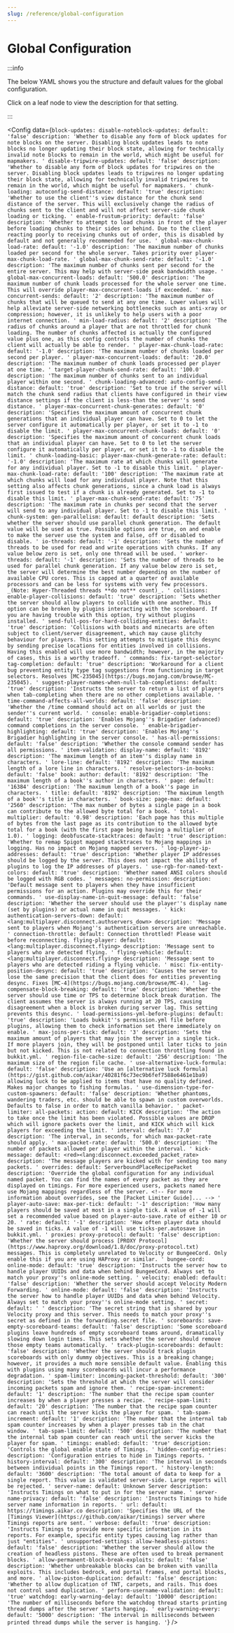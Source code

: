 ```yaml
---
slug: /reference/global-configuration
---
```


# Global Configuration


:::info

The below YAML shows you the structure and default values for the global configuration.

Click on a leaf node to view the description for that setting.

:::

<Config
    data={`
block-updates:
  disable-noteblock-updates:
    default: 'false'
    description: 'Whether to disable any form of block updates for note blocks on
      the server. Disabling block updates leads to note blocks no longer updating
      their block state, allowing for technically invalid note blocks to remain in
      the world, which might be useful for mapmakers. '
  disable-tripwire-updates:
    default: 'false'
    description: 'Whether to disable any form of block updates for tripwires on the
      server. Disabling block updates leads to tripwires no longer updating their
      block state, allowing for technically invalid tripwires to remain in the world,
      which might be useful for mapmakers. '
chunk-loading:
  autoconfig-send-distance:
    default: 'true'
    description: 'Whether to use the client''s view distance for the chunk send distance
      of the server. This will exclusively change the radius of chunks sent to the
      client and will not affect server-side chunk loading or ticking. '
  enable-frustum-priority:
    default: 'false'
    description: 'Whether to attempt to load chunks in front of the player before
      loading chunks to their sides or behind. Due to the client reacting poorly to
      receiving chunks out of order, this is disabled by default and not generally
      recommended for use. '
  global-max-chunk-load-rate:
    default: '-1.0'
    description: 'The maximum number of chunks loaded per second for the whole server.
      Takes priority over player-max-chunk-load-rate. '
  global-max-chunk-send-rate:
    default: '-1.0'
    description: 'The maximum number of chunks sent per second for the entire server.
      This may help with server-side peak bandwidth usage. '
  global-max-concurrent-loads:
    default: '500.0'
    description: 'The maximum number of chunk loads processed for the whole server
      one time. This will override player-max-concurrent-loads if exceeded. '
  max-concurrent-sends:
    default: '2'
    description: 'The maximum number of chunks that will be queued to send at any
      one time. Lower values will help alleviate server-side networking bottlenecks
      such as anti-xray or compression; however, it is unlikely to help users with
      a poor internet connection. '
  min-load-radius:
    default: '2'
    description: 'The radius of chunks around a player that are not throttled for
      chunk loading. The number of chunks affected is actually the configured value
      plus one, as this config controls the number of chunks the client will actually
      be able to render. '
  player-max-chunk-load-rate:
    default: '-1.0'
    description: 'The maximum number of chunks loaded per second per player. '
  player-max-concurrent-loads:
    default: '20.0'
    description: 'The maximum number of chunk loads processed per player at one time. '
  target-player-chunk-send-rate:
    default: '100.0'
    description: 'The maximum number of chunks sent to an individual player within
      one second. '
chunk-loading-advanced:
  auto-config-send-distance:
    default: 'true'
    description: 'Set to true if the server will match the chunk send radius that
      clients have configured in their view distance settings if the client is less-than
      the server''s send distance. '
  player-max-concurrent-chunk-generates:
    default: '0'
    description: 'Specifies the maximum amount of concurrent chunk generations that
      an individual player can have. Set to 0 to let the server configure it automatically
      per player, or set it to -1 to disable the limit. '
  player-max-concurrent-chunk-loads:
    default: '0'
    description: 'Specifies the maximum amount of concurrent chunk loads that an individual
      player can have. Set to 0 to let the server configure it automatically per player,
      or set it to -1 to disable the limit. '
chunk-loading-basic:
  player-max-chunk-generate-rate:
    default: '-1.0'
    description: 'The maximum rate at which chunks will generate for any individual
      player. Set to -1 to disable this limit. '
  player-max-chunk-load-rate:
    default: '100'
    description: 'The maximum rate at which chunks will load for any individual player.
      Note that this setting also affects chunk generations, since a chunk load is
      always first issued to test if a chunk is already generated. Set to -1 to disable
      this limit. '
  player-max-chunk-send-rate:
    default: '75'
    description: 'The maximum rate in chunks per second that the server will send
      to any individual player. Set to -1 to disable this limit. '
chunk-system:
  gen-parallelism:
    default: default
    description: 'Sets whether the server should use parallel chunk generation. The
      default value will be used as true. Possible options are true, on and enable
      to make the server use the system and false, off or disabled to disable. '
  io-threads:
    default: '-1'
    description: 'Sets the number of threads to be used for read and write operations
      with chunks. If any value below zero is set, only one thread will be used. '
  worker-threads:
    default: '-1'
    description: 'Sets the number of threads to be used for parallel chunk generation.
      If any value below zero is set, the server will determine the best number depending
      on the number of available CPU cores. This is capped at a quarter of available
      processors and can be less for systems with very few processors. _(Note: Hyper-Threaded
      threads **do not** count)_. '
collisions:
  enable-player-collisions:
    default: 'true'
    description: 'Sets whether the server should allow players to collide with one
      another. This option can be broken by plugins interacting with the scoreboard.
      If you are having trouble with this option, try without plugins installed. '
  send-full-pos-for-hard-colliding-entities:
    default: 'true'
    description: 'Collisions with boats and minecarts are often subject to client/server
      disagreement, which may cause glitchy behaviour for players. This setting attempts
      to mitigate this desync by sending precise locations for entities involved in
      collisions. Having this enabled will use more bandwidth; however, in the majority
      of cases, this is a worthy tradeoff. '
commands:
  fix-target-selector-tag-completion:
    default: 'true'
    description: 'Workaround for a client bug preventing entity type tag suggestions
      from functioning in target selectors. Resolves [MC-235045](https://bugs.mojang.com/browse/MC-235045). '
  suggest-player-names-when-null-tab-completions:
    default: 'true'
    description: 'Instructs the server to return a list of players when tab-completing
      when there are no other completions available. '
  time-command-affects-all-worlds:
    default: 'false'
    description: 'Whether the /time command should act on all worlds or just the sender''s
      current world. '
console:
  enable-brigadier-completions:
    default: 'true'
    description: 'Enables Mojang''s Brigadier (advanced) command completions in the
      server console. '
  enable-brigadier-highlighting:
    default: 'true'
    description: 'Enables Mojang''s Brigadier highlighting in the server console. '
  has-all-permissions:
    default: 'false'
    description: 'Whether the console command sender has all permissions. '
item-validation:
  display-name:
    default: '8192'
    description: 'The maximum length of an item''s display name in characters. '
  lore-line:
    default: '8192'
    description: 'The maximum length of a lore line in characters. '
  resolve-selectors-in-books:
    default: 'false'
  book:
    author:
      default: '8192'
      description: 'The maximum length of a book''s author in characters. '
    page:
      default: '16384'
      description: 'The maximum length of a book''s page in characters. '
    title:
      default: '8192'
      description: 'The maximum length of a book''s title in characters. '
  book-size:
    page-max:
      default: '2560'
      description: 'The max number of bytes a single page in a book can contribute
        to the allowed byte total for a book. '
    total-multiplier:
      default: '0.98'
      description: 'Each page has this multiple of bytes from the last page as its
        contribution to the allowed byte total for a book (with the first page being
        having a multiplier of 1.0). '
logging:
  deobfuscate-stacktraces:
    default: 'true'
    description: 'Whether to remap Spigot mapped stacktraces to Mojang mappings in
      logging. Has no impact on Mojang mapped servers. '
  log-player-ip-addresses:
    default: 'true'
    description: 'Whether player IP addresses should be logged by the server. This
      does not impact the ability of plugins to log the IP addresses of players. '
  use-rgb-for-named-text-colors:
    default: 'true'
    description: 'Whether named ANSI colors should be logged with RGB codes. '
messages:
  no-permission:
    description: 'Default message sent to players when they have insufficient permissions
      for an action. Plugins may override this for their commands. '
  use-display-name-in-quit-message:
    default: 'false'
    description: 'Whether the server should use the player''s display name (set by
      plugins) or actual name in quit messages. '
  kick:
    authentication-servers-down:
      default: <lang:multiplayer.disconnect.authservers_down>
      description: 'Message sent to players when Mojang''s authentication servers
        are unreachable. '
    connection-throttle:
      default: Connection throttled! Please wait before reconnecting.
    flying-player:
      default: <lang:multiplayer.disconnect.flying>
      description: 'Message sent to players who are detected flying. '
    flying-vehicle:
      default: <lang:multiplayer.disconnect.flying>
      description: 'Message sent to players who are detected riding a flying vehicle. '
misc:
  fix-entity-position-desync:
    default: 'true'
    description: 'Causes the server to lose the same precision that the client does
      for entities preventing desync. Fixes [MC-4](https://bugs.mojang.com/browse/MC-4). '
  lag-compensate-block-breaking:
    default: 'true'
    description: 'Whether the server should use time or TPS to determine block break
      duration. The client assumes the server is always running at 20 TPS, causing
      disagreement when a block is broken during server lag. This setting prevents
      this desync. '
  load-permissions-yml-before-plugins:
    default: 'true'
    description: 'Loads bukkit''s permission.yml file before plugins, allowing them
      to check information set there immediately on enable. '
  max-joins-per-tick:
    default: '3'
    description: 'Sets the maximum amount of players that may join the server in a
      single tick. If more players join, they will be postponed until later ticks
      to join but not kicked. This is not related to connection throttling found in
      bukkit.yml. '
  region-file-cache-size:
    default: '256'
    description: 'The maximum size of the region file cache. '
  use-alternative-luck-formula:
    default: 'false'
    description: 'Use an [alternative luck formula](https://gist.github.com/aikar/40281f6c73ec9b6fef7588e6461e1ba9)
      allowing luck to be applied to items that have no quality defined. Makes major
      changes to fishing formulas. '
  use-dimension-type-for-custom-spawners:
    default: 'false'
    description: 'Whether phantoms, wandering traders, etc. should be able to spawn
      in custom overworlds. Defaults to false in order to match vanilla behavior. '
packet-limiter:
  all-packets:
    action:
      default: KICK
      description: 'The action to take once the limit has been violated. Possible
        values are DROP which will ignore packets over the limit, and KICK which will
        kick players for exceeding the limit. '
    interval:
      default: '7.0'
      description: 'The interval, in seconds, for which max-packet-rate should apply. '
    max-packet-rate:
      default: '500.0'
      description: 'The number of packets allowed per player within the interval. '
  kick-message:
    default: <red><lang:disconnect.exceeded_packet_rate>
    description: 'The message players are kicked with for sending too many packets. '
  overrides:
    default: ServerboundPlaceRecipePacket
    description: 'Override the global configuration for any individual named packet.
      You can find the names of every packet as they are displayed on timings. For
      more experienced users, packets named here use Mojang mappings regardless of
      the server. <!-- For more information about overrides, see the [Packet Limiter
      Guide]... --> '
player-auto-save:
  max-per-tick:
    default: '-1'
    description: 'How many players should be saved at most in a single tick. A value
      of -1 will set a recommended value based on player-auto-save.rate of either
      10 or 20. '
  rate:
    default: '-1'
    description: 'How often player data should be saved in ticks. A value of -1 will
      use ticks-per.autosave in bukkit.yml. '
proxies:
  proxy-protocol:
    default: 'false'
    description: 'Whether the server should process [PROXY Protocol](https://www.haproxy.org/download/1.8/doc/proxy-protocol.txt)
      messages. This is completely unrelated to Velocity or BungeeCord. Only enable
      this if you are using HAProxy or similar. '
  bungee-cord:
    online-mode:
      default: 'true'
      description: 'Instructs the server how to handle player UUIDs and data when
        behind BungeeCord. Always set to match your proxy''s online-mode setting. '
  velocity:
    enabled:
      default: 'false'
      description: 'Whether the server should accept Velocity Modern Forwarding. '
    online-mode:
      default: 'false'
      description: 'Instructs the server how to handle player UUIDs and data when
        behind Velocity. Always set to match your proxy''s online-mode setting. '
    secret:
      default: ' '
      description: 'The secret string that is shared by your Velocity proxy and this
        server. This needs to match your proxy''s secret as defined in the forwarding.secret
        file. '
scoreboards:
  save-empty-scoreboard-teams:
    default: 'false'
    description: 'Some scoreboard plugins leave hundreds of empty scoreboard teams
      around, dramatically slowing down login times. This sets whether the server
      should remove those empty teams automatically. '
  track-plugin-scoreboards:
    default: 'false'
    description: 'Whether the server should track plugin scoreboards with only dummy
      objectives. This is a breaking change; however, it provides a much more sensible
      default value. Enabling this with plugins using many scoreboards will incur
      a performance degradation. '
spam-limiter:
  incoming-packet-threshold:
    default: '300'
    description: 'Sets the threshold at which the server will consider incoming packets
      spam and ignore them. '
  recipe-spam-increment:
    default: '1'
    description: 'The number that the recipe spam counter increases by when a player
      presses a recipe. '
  recipe-spam-limit:
    default: '20'
    description: 'The number that the recipe spam counter can reach until the server
      kicks the player for spam. '
  tab-spam-increment:
    default: '1'
    description: 'The number that the internal tab spam counter increases by when
      a player presses tab in the chat window. '
  tab-spam-limit:
    default: '500'
    description: 'The number that the internal tab spam counter can reach until the
      server kicks the player for spam. '
timings:
  enabled:
    default: 'true'
    description: 'Controls the global enable state of Timings. '
  hidden-config-entries:
    description: 'Configuration entries to hide in Timings reports. '
  history-interval:
    default: '300'
    description: 'The interval in seconds between individual points in the Timings
      report. '
  history-length:
    default: '3600'
    description: 'The total amount of data to keep for a single report. This value
      is validated server-side. Large reports will be rejected. '
  server-name:
    default: Unknown Server
    description: 'Instructs Timings on what to put in for the server name. '
  server-name-privacy:
    default: 'false'
    description: 'Instructs Timings to hide server name information in reports. '
  url:
    default: https://timings.aikar.co
    description: 'Specifies the URL of the [Timings Viewer](https://github.com/aikar/timings)
      server where Timings reports are sent. '
  verbose:
    default: 'true'
    description: 'Instructs Timings to provide more specific information in its reports.
      For example, specific entity types causing lag rather than just "entities". '
unsupported-settings:
  allow-headless-pistons:
    default: 'false'
    description: 'Whether the server should allow the creation of headless pistons.
      These are often used to break permanent blocks. '
  allow-permanent-block-break-exploits:
    default: 'false'
    description: 'Whether unbreakable blocks can be broken with vanilla exploits.
      This includes bedrock, end portal frames, end portal blocks, and more. '
  allow-piston-duplication:
    default: 'false'
    description: 'Whether to allow duplication of TNT, carpets, and rails. This does
      not control sand duplication. '
  perform-username-validation:
    default: 'true'
watchdog:
  early-warning-delay:
    default: '10000'
    description: 'The number of milliseconds before the watchdog thread starts printing
      thread dumps after the server starts hanging. '
  early-warning-every:
    default: '5000'
    description: 'The interval in milliseconds between printed thread dumps while
      the server is hanging. '
`}
/>

